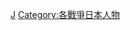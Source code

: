 {{Commonscat|People associated with World War II from Japan}}

[[Category:各國第二次世界大戰人物|J]]
[[Category:各戰爭日本人物|Category:各戰爭日本人物]]